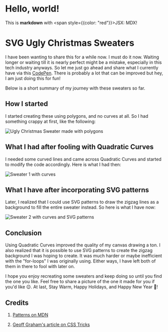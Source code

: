 # Hello, world!

This is **markdown** with <span style={{color: "red"}}>JSX</span>: MDX!

# SVG Ugly Christmas Sweaters

I have been wanting to share this for a while now. I must do it now. Waiting longer or waiting till it is nearly perfect might be a mistake, especially in this tech industry anyways. So let me just go ahead and share what I currently have via this [CodePen](https://codepen.io/ytrkptl/pen/OJRxWmZ). There is probably a lot that can be improved but hey, I am just doing this for fun!

Below is a short summary of my journey with these sweaters so far.

## How I started

I started creating these using polygons, and no curves at all. So I had something crappy at first, like the following:

![Ugly Christmas Sweater made with polygons](/svg-ugly-christmas-sweater-blog-files/polygon-sweater.png)

## What I had after fooling with Quadratic Curves

I needed some curved lines and came across Quadratic Curves and started to modify the code accordingly. Here is what I had then:

![Sweater 1 with curves](/svg-ugly-christmas-sweater-blog-files/curved-sweater-1.png)

## What I have after incorporating SVG patterns

Later, I realized that I could use SVG patterns to draw the zigzag lines as a background to fill the entire sweater instead. So here is what I have now:

![Sweater 2 with curves and SVG patterns](/svg-ugly-christmas-sweater-blog-files/curved-sweater-2.png)

## Conclusion

Using Quadratic Curves improved the quality of my canvas drawing a ton. I also realized that it is possible to use SVG patterns to create the zigzag background I was hoping to create. It was much harder or maybe inefficient with the "for-loops" I was originally using. Either ways, I have left both of them in there to fool with later on.

I hope you enjoy recreating some sweaters and keep doing so until you find the one you like. Feel free to share a picture of the one it made for you if you'd like 😉. At last, Stay Warm, Happy Holidays, and Happy New Year 🎉!

## Credits

1. [Patterns on MDN](https://developer.mozilla.org/en-US/docs/Web/SVG/Tutorial/Patterns)

2. [Geoff Graham's article on CSS Tricks](https://css-tricks.com/snippets/svg/svg-patterns/)
